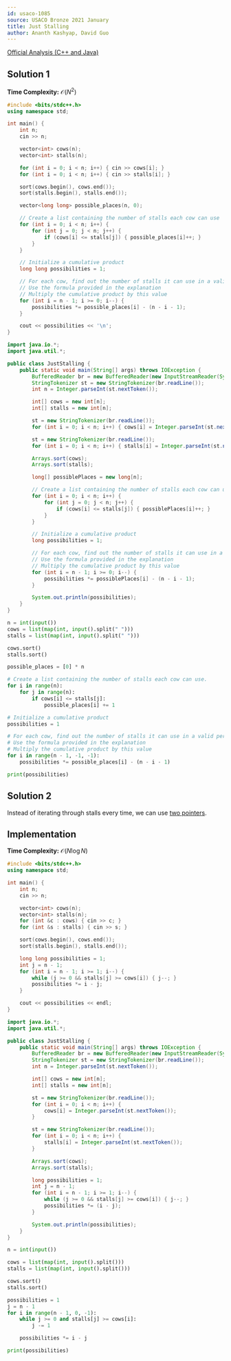 ```yaml
---
id: usaco-1085
source: USACO Bronze 2021 January
title: Just Stalling
author: Ananth Kashyap, David Guo
---
```


[Official Analysis (C++ and Java)](http://www.usaco.org/current/data/sol_prob3_bronze_jan21.html)

## Solution 1

**Time Complexity:** $\mathcal{O}(N^2)$

<LanguageSection>
<CPPSection>

```cpp
#include <bits/stdc++.h>
using namespace std;

int main() {
	int n;
	cin >> n;

	vector<int> cows(n);
	vector<int> stalls(n);

	for (int i = 0; i < n; i++) { cin >> cows[i]; }
	for (int i = 0; i < n; i++) { cin >> stalls[i]; }

	sort(cows.begin(), cows.end());
	sort(stalls.begin(), stalls.end());

	vector<long long> possible_places(n, 0);

	// Create a list containing the number of stalls each cow can use
	for (int i = 0; i < n; i++) {
		for (int j = 0; j < n; j++) {
			if (cows[i] <= stalls[j]) { possible_places[i]++; }
		}
	}

	// Initialize a cumulative product
	long long possibilities = 1;

	// For each cow, find out the number of stalls it can use in a valid permutation
	// Use the formula provided in the explanation
	// Multiply the cumulative product by this value
	for (int i = n - 1; i >= 0; i--) {
		possibilities *= possible_places[i] - (n - i - 1);
	}

	cout << possibilities << '\n';
}
```

</CPPSection>
<JavaSection>

```java
import java.io.*;
import java.util.*;

public class JustStalling {
	public static void main(String[] args) throws IOException {
		BufferedReader br = new BufferedReader(new InputStreamReader(System.in));
		StringTokenizer st = new StringTokenizer(br.readLine());
		int n = Integer.parseInt(st.nextToken());

		int[] cows = new int[n];
		int[] stalls = new int[n];

		st = new StringTokenizer(br.readLine());
		for (int i = 0; i < n; i++) { cows[i] = Integer.parseInt(st.nextToken()); }

		st = new StringTokenizer(br.readLine());
		for (int i = 0; i < n; i++) { stalls[i] = Integer.parseInt(st.nextToken()); }

		Arrays.sort(cows);
		Arrays.sort(stalls);

		long[] possiblePlaces = new long[n];

		// Create a list containing the number of stalls each cow can use
		for (int i = 0; i < n; i++) {
			for (int j = 0; j < n; j++) {
				if (cows[i] <= stalls[j]) { possiblePlaces[i]++; }
			}
		}

		// Initialize a cumulative product
		long possibilities = 1;

		// For each cow, find out the number of stalls it can use in a valid permutation
		// Use the formula provided in the explanation
		// Multiply the cumulative product by this value
		for (int i = n - 1; i >= 0; i--) {
			possibilities *= possiblePlaces[i] - (n - i - 1);
		}

		System.out.println(possibilities);
	}
}
```

</JavaSection>
<PySection>

```py
n = int(input())
cows = list(map(int, input().split(" ")))
stalls = list(map(int, input().split(" ")))

cows.sort()
stalls.sort()

possible_places = [0] * n

# Create a list containing the number of stalls each cow can use.
for i in range(n):
	for j in range(n):
		if cows[i] <= stalls[j]:
			possible_places[i] += 1

# Initialize a cumulative product
possibilities = 1

# For each cow, find out the number of stalls it can use in a valid permutation
# Use the formula provided in the explanation
# Multiply the cumulative product by this value
for i in range(n - 1, -1, -1):
	possibilities *= possible_places[i] - (n - i - 1)

print(possibilities)
```

</PySection>
</LanguageSection>

## Solution 2

Instead of iterating through $\text{stalls}$ every time, we can use
[two pointers](/silver/two-pointers).

## Implementation

**Time Complexity:** $\mathcal{O}(N \log N)$

<LanguageSection>
<CPPSection>

```cpp
#include <bits/stdc++.h>
using namespace std;

int main() {
	int n;
	cin >> n;

	vector<int> cows(n);
	vector<int> stalls(n);
	for (int &c : cows) { cin >> c; }
	for (int &s : stalls) { cin >> s; }

	sort(cows.begin(), cows.end());
	sort(stalls.begin(), stalls.end());

	long long possibilities = 1;
	int j = n - 1;
	for (int i = n - 1; i >= 1; i--) {
		while (j >= 0 && stalls[j] >= cows[i]) { j--; }
		possibilities *= i - j;
	}

	cout << possibilities << endl;
}
```

</CPPSection>
<JavaSection>

```java
import java.io.*;
import java.util.*;

public class JustStalling {
    public static void main(String[] args) throws IOException {
        BufferedReader br = new BufferedReader(new InputStreamReader(System.in));
        StringTokenizer st = new StringTokenizer(br.readLine());
        int n = Integer.parseInt(st.nextToken());

        int[] cows = new int[n];
        int[] stalls = new int[n];

        st = new StringTokenizer(br.readLine());
        for (int i = 0; i < n; i++) {
            cows[i] = Integer.parseInt(st.nextToken());
        }

        st = new StringTokenizer(br.readLine());
        for (int i = 0; i < n; i++) {
            stalls[i] = Integer.parseInt(st.nextToken());
        }

        Arrays.sort(cows);
        Arrays.sort(stalls);

        long possibilities = 1;
        int j = n - 1;
        for (int i = n - 1; i >= 1; i--) {
            while (j >= 0 && stalls[j] >= cows[i]) { j--; }
            possibilities *= (i - j);
        }

        System.out.println(possibilities);
    }
}
```
</JavaSection>
<PySection>

```py
n = int(input())

cows = list(map(int, input().split()))
stalls = list(map(int, input().split()))

cows.sort()
stalls.sort()

possibilities = 1
j = n - 1
for i in range(n - 1, 0, -1):
	while j >= 0 and stalls[j] >= cows[i]:
		j -= 1

	possibilities *= i - j

print(possibilities)
```

</PySection>
</LanguageSection>
